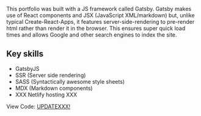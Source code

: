 This portfolio was built with a JS framework called Gatsby. Gatsby makes use of React components and JSX (JavaScript XML/markdown) but, unlike typical Create-React-Apps, it features server-side-rendering to pre-render html rather than render it in the browser. This ensures super quick load times and allows Google and other search engines to index the site.

## Key skills

- GatsbyJS
- SSR (Server side rendering)
- SASS (Syntactically awesome style sheets)
- MDX (Markdown components)
- XXX Netlify hosting XXX

View Code: [UPDATEXXX!](https://github.com/ddavisj)
